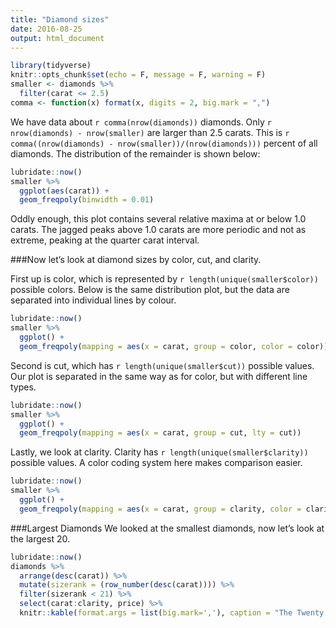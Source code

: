 ```yaml
---
title: "Diamond sizes"
date: 2016-08-25
output: html_document
---
```


```r
library(tidyverse)
knitr::opts_chunk$set(echo = F, message = F, warning = F)
smaller <- diamonds %>% 
  filter(carat <= 2.5)
comma <- function(x) format(x, digits = 2, big.mark = ",")
```

We have data about `r comma(nrow(diamonds))` diamonds. Only 
`r nrow(diamonds) - nrow(smaller)` are larger than
2.5 carats. This is `r comma((nrow(diamonds) - nrow(smaller))/(nrow(diamonds)))` percent of all diamonds. The distribution of the remainder is shown
below:

```r
lubridate::now()
smaller %>% 
  ggplot(aes(carat)) + 
  geom_freqpoly(binwidth = 0.01)
```

Oddly enough, this plot contains several relative maxima at or below 1.0 carats. The jagged peaks above 1.0 carats are more periodic and not as extreme, peaking at the quarter carat interval.


###Now let's look at diamond sizes by color, cut, and clarity.

First up is color, which is represented by `r length(unique(smaller$color))` possible colors. Below is the same distribution plot, but the data are separated into individual lines by colour.

```r
lubridate::now()
smaller %>%
  ggplot() +
  geom_freqpoly(mapping = aes(x = carat, group = color, color = color))
```

Second is cut, which has `r length(unique(smaller$cut))` possible values. Our plot is separated in the same way as for color, but with different line types.

```r
lubridate::now()
smaller %>%
  ggplot() +
  geom_freqpoly(mapping = aes(x = carat, group = cut, lty = cut))
```

Lastly, we look at clarity. Clarity has `r length(unique(smaller$clarity))` possible values. A color coding system here makes comparison easier.


```r
lubridate::now()
smaller %>%
  ggplot() +
  geom_freqpoly(mapping = aes(x = carat, group = clarity, color = clarity, stroke=clarity))
```

###Largest Diamonds
We looked at the smallest diamonds, now let's look at the largest 20.

```r
lubridate::now()
diamonds %>%
  arrange(desc(carat)) %>%
  mutate(sizerank = (row_number(desc(carat)))) %>%
  filter(sizerank < 21) %>%
  select(carat:clarity, price) %>%
  knitr::kable(format.args = list(big.mark=','), caption = "The Twenty Largest Diamonds From Largest to Smallest.")
  
```
